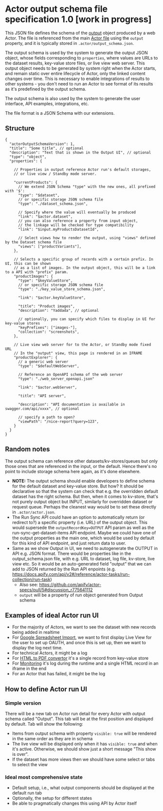 # Actor output schema file specification 1.0 [work in progress]

This JSON file defines the schema of the [output](../README.md#output) object produced by a web Actor. The file is referenced from the main [Actor file](./ACTOR_FILE.md) using the `output` property, and it is typically stored in `.actor/output_schema.json`.

The output schema is used by the system to generate the output JSON object, whose fields corresponding to `properties`, where values are URLs to the dataset results, key-value store files, or live view web server. This output object needs to be generated by system right when the Actor starts, and remain static over entire lifecycle of Actor, only the linked content changes over time. This is necessary to enable integrations of results to other systems - you don't need to run an Actor to see format of its results as it's predefined by the output schema.

The output schema is also used by the system to generate the user interface, API examples, integrations, etc.

The file format is a JSON Schema with our extensions.

## Structure

```jsonc
{
  "actorOutputSchemaVersion": 1,
  "title": "Some title", // optional
  "description": "Text that is shown in the Output UI", // optional
  "type": "object",
  "properties": {

    // Properties in output reference Actor run's default storages,
    // or live view / Standby mode server.

    "currentProducts": {
      // We extend JSON Schema "type" with the new ones, all prefixed with '$':
      "type": "$dataset",
      // or specific storage JSON schema file
      "type": "./dataset_schema.json",

      // Specify where the value will eventually be produced
      "link": "$actor.dataset",
      // you can also reference a property from input object,
      // the linkage will be checked for type compatibility
      "link": "$input.myProductsDatasetId",

      // Select views how to render the output, using "views" defined by the Dataset schema file
      "views": ["productVariants"],
    },

    // Selects a specific group of records with a certain prefix. In UI, this can be shown
    // as a list of images. In the output object, this will be a link to a API with "prefix" param.
    "productImages": {
      "type": "$keyValueStore",
      // or specific storage JSON schema file
      "type": "./key_value_store_schema.json",

      "link": "$actor.keyValueStore",

      "title": "Product images",
      "description": "Yaddada", // optional

      // optionally, you can specify which files to display in UI for key-value stores
      "keyPrefixes": ["images-"],
      "collection": "screenshots",
    },

    // Live view web server for to the Actor, or Standby mode fixed URL
    // In the "output" view, this page is rendered in an IFRAME
    "productExplorer": {
      // a generic web server
      "type": "$defaultWebServer",

      // Reference an OpenAPI schema of the web server
      "type": "./web_server_openapi.json"

      "link": "$actor.webServer",

      "title": "API server",

      "description": "API documentation is available in swagger.com/api/xxxx", // optional

      // specify a path to open?
      "viewPath": "/nice-report?query=123",
    }
  }
}
```

## Random notes

The output schema can reference other datasets/kv-stores/queues but only those ones that are referenced in the input, or the default. Hence there's no point to include storage schema here again, as it's done elsewhere.

-   **NOTE:** The output schema should enable developers to define schema for the default dataset and key-value store. But how? It should be declarative so that the system can check that e.g. the overridden default dataset has the right schema. But then, when it comes to kv-store, that's not purely output object but INPUT, similarly for overridden dataset or request queue. Perhaps the cleanest way would be to set these directly in `.actor/actor.json`.
-   The Run Sync API could have an option to automatically return (or redirect to?) a specific property (i.e. URL) of the output object. This would supersede the `outputRecordKey=OUTPUT` API param as well as the run-sync-get-dataset-items API endpoint. Maybe we could have one of the output properties as the main one, which would be used by default for this kind of API endpoint, and just return data to user.
-   Same as we show Output in UI, we need to autogenerate the OUTPUT in API e.g. JSON format. There would be properties like in the output_schema.json file, with e.g. URL to dataset, log file, kv-store, live view etc. So it would be an auto-generated field "output" that we can add to JSON returned by the Run API enpoints (e.g. https://docs.apify.com/api/v2#/reference/actor-tasks/run-collection/run-task)
    -   Also see: https://github.com/apify/actor-specs/pull/5#discussion_r775641112
    -   `output` will be a property of run object generated from Output schema

## Examples of ideal Actor run UI

-   For the majority of Actors, we want to see the dataset with new records being added in realtime
-   For [Google Spreadsheet Import](https://apify.com/lukaskrivka/google-sheets), we want to first display Live View for the user to set up OAUTH, and once this is set up, then we want to display the log next time.
-   For technical Actors, it might be a log
-   For [HTML to PDF convertor](https://apify.com/jancurn/url-to-pdf) it's a single record from key-value store
-   For [Monitoring](https://apify.com/apify/monitoring-runner) it's log during the runtime and a single HTML record in an iframe in the end
-   For an Actor that has failed, it might be the log

## How to define Actor run UI

### Simple version

There will be a new tab on Actor run detail for every Actor with output schema called "Output". This tab will be at the first position and displayed by default. Tab will show the following:

-   Items from output schema with property `visible: true` will be rendered in the same order as they are in schema
-   The live view will be displayed only when it has `visible: true` and when it's active. Otherwise, we should show just a short message "This show is over".
-   If the dataset has more views then we should have some select or tabs to select the view

### Ideal most comprehensive state

-   Default setup, i.e., what output components should be displayed at the default run tab
-   Optionally, the setup for different states
-   Be able to pragmatically changes this using API by Actor itself
